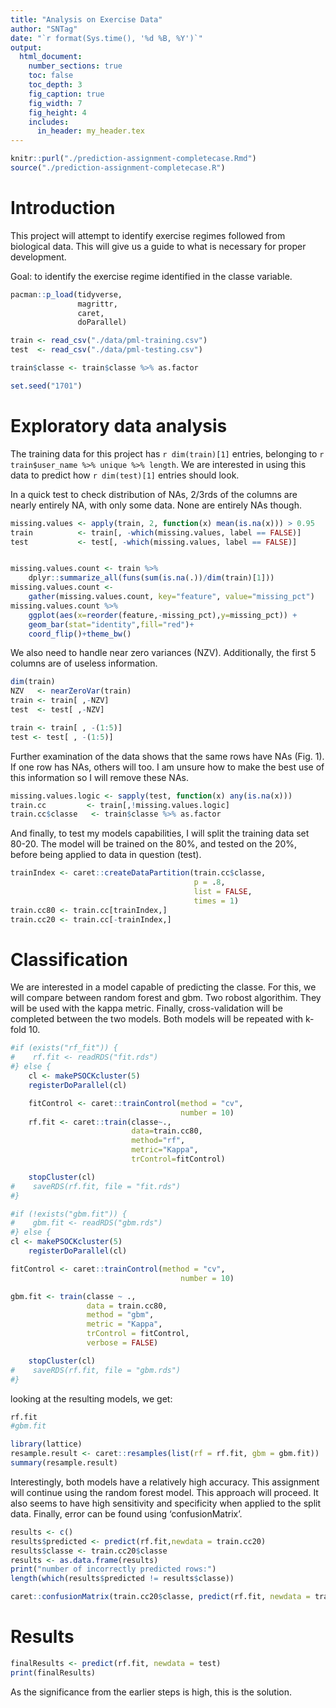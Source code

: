 ```yaml
---
title: "Analysis on Exercise Data"
author: "SNTag"
date: "`r format(Sys.time(), '%d %B, %Y')`"
output:
  html_document:
    number_sections: true
    toc: false
    toc_depth: 3
    fig_caption: true
    fig_width: 7
    fig_height: 4
    includes:
      in_header: my_header.tex
---
```


```R
knitr::purl("./prediction-assignment-completecase.Rmd")
source("./prediction-assignment-completecase.R")
```

# Introduction

This project will attempt to identify exercise regimes followed from biological data. This will
give us a guide to what is necessary for proper development.

Goal: to identify the exercise regime identified in the classe variable.


```R
pacman::p_load(tidyverse,
               magrittr,
               caret,
               doParallel)

train <- read_csv("./data/pml-training.csv")
test  <- read_csv("./data/pml-testing.csv")

train$classe <- train$classe %>% as.factor

set.seed("1701")
```

# Exploratory data analysis

The training data for this project has `r dim(train)[1]` entries, belonging
to `r train$user_name %>% unique %>% length`. We are interested in using this data to predict
how `r dim(test)[1]` entries should look.

In a quick test to check distribution of NAs, 2/3rds of the columns are nearly entirely NA, with
only some data. None are entirely NAs though.

```R
missing.values <- apply(train, 2, function(x) mean(is.na(x))) > 0.95
train          <- train[, -which(missing.values, label == FALSE)]
test           <- test[, -which(missing.values, label == FALSE)]


missing.values.count <- train %>%
    dplyr::summarize_all(funs(sum(is.na(.))/dim(train)[1]))
missing.values.count <-
    gather(missing.values.count, key="feature", value="missing_pct")
missing.values.count %>%
    ggplot(aes(x=reorder(feature,-missing_pct),y=missing_pct)) +
    geom_bar(stat="identity",fill="red")+
    coord_flip()+theme_bw()
```

We also need to handle near zero variances (NZV). Additionally, the first 5 columns are of useless information.

```R
dim(train)
NZV   <- nearZeroVar(train)
train <- train[ ,-NZV]
test  <- test[ ,-NZV]

train <- train[ , -(1:5)]
test <- test[ , -(1:5)]
```

Further examination of the data shows that the same rows have NAs (Fig. 1). If one row has NAs, others will
too. I am unsure how to make the best use of this information so I will remove these NAs.

```R
missing.values.logic <- sapply(test, function(x) any(is.na(x)))
train.cc         <- train[,!missing.values.logic]
train.cc$classe   <- train$classe %>% as.factor
```


And finally, to test my models capabilities, I will split the training data set 80-20. The model
will be trained on the 80%, and tested on the 20%, before being applied to data in question
(test).

```R
trainIndex <- caret::createDataPartition(train.cc$classe,
                                         p = .8,
                                         list = FALSE,
                                         times = 1)
train.cc80 <- train.cc[trainIndex,]
train.cc20 <- train.cc[-trainIndex,]
```


# Classification

We are interested in a model capable of predicting the classe. For this, we will compare between
random forest and gbm. Two robost algorithim. They will be used with the kappa metric. Finally,
cross-validation will be completed between the two models. Both models will be repeated with k-fold
10.

```R
#if (exists("rf_fit")) {
#    rf.fit <- readRDS("fit.rds")
#} else {
    cl <- makePSOCKcluster(5)
    registerDoParallel(cl)

    fitControl <- caret::trainControl(method = "cv",
                                      number = 10)
    rf.fit <- caret::train(classe~.,
                           data=train.cc80,
                           method="rf",
                           metric="Kappa",
                           trControl=fitControl)

    stopCluster(cl)
#    saveRDS(rf.fit, file = "fit.rds")
#}
```
```R
#if (!exists("gbm.fit")) {
#    gbm.fit <- readRDS("gbm.rds")
#} else {
cl <- makePSOCKcluster(5)
    registerDoParallel(cl)

fitControl <- caret::trainControl(method = "cv",
                                      number = 10)

gbm.fit <- train(classe ~ .,
                 data = train.cc80,
                 method = "gbm",
                 metric = "Kappa",
                 trControl = fitControl,
                 verbose = FALSE)

    stopCluster(cl)
#    saveRDS(rf.fit, file = "gbm.rds")
#}
```

looking at the resulting models, we get:

```R
rf.fit
#gbm.fit

library(lattice)
resample.result <- caret::resamples(list(rf = rf.fit, gbm = gbm.fit))
summary(resample.result)
```

Interestingly, both models have a relatively high accuracy. This assignment will continue using the
random forest model. This approach will proceed. It also seems to have high sensitivity and
specificity when applied to the split data. Finally, error can be found using 'confusionMatrix'.

```R
results <- c()
results$predicted <- predict(rf.fit,newdata = train.cc20)
results$classe <- train.cc20$classe
results <- as.data.frame(results)
print("number of incorrectly predicted rows:")
length(which(results$predicted != results$classe))

caret::confusionMatrix(train.cc20$classe, predict(rf.fit, newdata = train.cc20))
```


# Results

```R
finalResults <- predict(rf.fit, newdata = test)
print(finalResults)
```

As the significance from the earlier steps is high, this is the solution.
